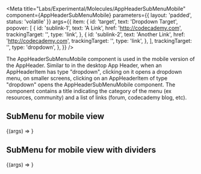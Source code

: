 
<Meta
  title="Labs/Experimental/Molecules/AppHeaderSubMenuMobile"
  component={AppHeaderSubMenuMobile}
  parameters={{ layout: 'padded', status: 'volatile' }}
  args={{
    item: {
      id: 'target',
      text: 'Dropdown Target',
      popover: [
        {
          id: 'sublink-1',
          text: 'A Link',
          href: 'http://codecademy.com',
          trackingTarget: '',
          type: 'link',
        },
        {
          id: 'sublink-2',
          text: 'Another Link',
          href: 'http://codecademy.com',
          trackingTarget: '',
          type: 'link',
        },
      ],
      trackingTarget: '',
      type: 'dropdown',
    },
  }}
/>

The AppHeaderSubMenuMobile component is used in the mobile version of the AppHeader.
Similar to in the desktop App Header, when an AppHeaderItem has type "dropdown", clicking on it opens a dropdown menu, on smaller screens, clicking on an AppHeaderItem of type "dropdown" opens the AppHeaderSubMenuMobile component. The component contains a title indicating the category of the menu (ex resources, community) and a list of links (forum, codecademy blog, etc).

## SubMenu for mobile view

<Canvas>
  <Story name="AppHeaderSubMenuMobile">
    {(args) => <AppHeaderSubMenuMobile {...args} />}
  </Story>
</Canvas>

## SubMenu for mobile view with dividers

<Canvas>
  <Story
    args={{
      item: {
        avatar: '',
        displayName: '',
        id: 'dividers',
        text: 'Dividers',
        popover: [
          [
            {
              id: 'sublink-1',
              icon: PersonIcon,
              text: 'A Link With Icon',
              href: 'http://codecademy.com',
              trackingTarget: '',
              type: 'link',
            },
            {
              id: 'sublink-2',
              icon: GearIcon,
              text: 'Another Link With Icon',
              href: 'http://codecademy.com',
              trackingTarget: '',
              type: 'link',
            },
          ],
          [
            {
              id: 'sublink-3',
              text: 'A Link In Another Section',
              href: 'http://codecademy.com',
              trackingTarget: '',
              type: 'link',
            },
            {
              id: 'sublink-4',
              text: 'Another Link',
              href: 'http://codecademy.com',
              trackingTarget: '',
              type: 'link',
            },
          ],
          [
            {
              id: 'sublink-5',
              text: 'One More Link',
              href: 'http://codecademy.com',
              trackingTarget: '',
              type: 'link',
            },
          ],
        ],
        trackingTarget: '',
        type: 'profile-dropdown',
      },
    }}
    name="AppHeaderSubMenuMobile - Profile"
  >
    {(args) => <AppHeaderSubMenuMobile {...args} />}
  </Story>
</Canvas>
